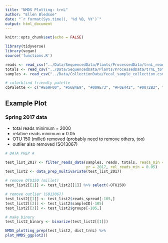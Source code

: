 ```yaml
---
title: "NMDS Plotting: trnL"
author: "Ellen Bledsoe"
date: "`r format(Sys.time(), '%d %B, %Y')`"
output: html_document
---
```


```r
knitr::opts_chunk$set(echo = FALSE)
```

```r
library(tidyverse)
library(vegan)
source('functions.R')

reads <- read_csv("../Data/SequencedData/Plants/ProcessedData/trnL_reads.csv")
totals <- read_csv("../Data/SequencedData/Plants/ProcessedData/trnL_totals.csv")
samples <- read_csv("../Data/CollectionData/fecal_sample_collection.csv")

# colorblind friendly palette
cbPalette <- c("#E69F00", "#56B4E9", "#009E73", "#F0E442", "#0072B2", "#D55E00", "#CC79A7")
```

## Example Plot 
### Spring 2017 data
* total reads minimum = 2000
* relative reads minimum = 0.05
* OTU 150 (millet) removed (probably need to remove others, too)
* outlier also removed (SO13067)

```r
# DATA PREP #

test_list_2017 <- filter_reads_data(samples, reads, totals, reads_min = 2000,
                                    yr = 2017, rel_reads_min = 0.05)
test_list2 <- data_prep_multivariate(test_list_2017)

# remove OTU150 (millet)
test_list2[[1]] <- test_list2[[1]] %>% select(-OTU150)

# remove outlier (S013067)
test_list2[[1]] <- test_list2$reads_spread[-105,]
test_list2[[2]] <- test_list2$sampleID[-105]
test_list2[[3]] <- test_list2$groups[-105,]

# make binary
test_list2_binary <- binarize(test_list2[[1]])
```

```r
NMDS_plotting_prep(test_list2, dist_trnL) %>% 
plot_NMDS_ggplot2()
```


